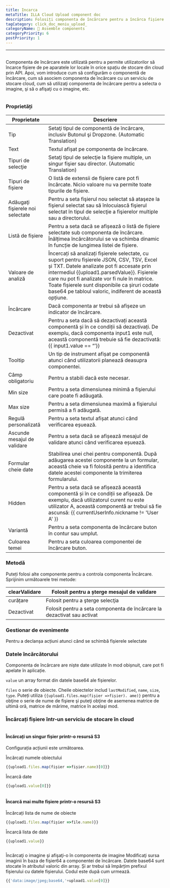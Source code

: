 ```yaml
---
title: Incarca
metaTitle: ILLA Cloud Upload component doc
description: Folosiți componenta de încărcare pentru a încărca fișiere de pe aparatele locale în orice spațiu de stocare în cloud
tagCategory: click_doc_meniu_upload_
categoryName: 🧬 Assemble components
categoryPriority: 6
postPriority: 1
---
```


* * *

## <Heading hidden>Încărcați</Heading>

Componenta de încărcare este utilizată pentru a permite utilizatorilor să încarce fișiere de pe aparatele lor locale în orice spațiu de stocare din cloud prin API. Apoi, vom introduce cum să configurăm o componentă de încărcare, cum să asociem componenta de încărcare cu un serviciu de stocare cloud, cum să utilizaţi componenta de încărcare pentru a selecta o imagine, şi să o afişaţi cu o imagine, etc.

<img src='https://cdn.illacloud.com/official-website/img/docs/upload1.png' alt="" />

### Proprietăți

| Proprietate                      | Descriere                                                                                                                                                                                                                                                                                                                                              |
| -------------------------------- | ------------------------------------------------------------------------------------------------------------------------------------------------------------------------------------------------------------------------------------------------------------------------------------------------------------------------------------------------------ |
| Tip                              | Setaţi tipul de componentă de încărcare, inclusiv Butonul şi Dropzone. (Automatic Translation)                                                                                                                                                                                                                                                         |
| Text                             | Textul afișat pe componenta de încărcare.                                                                                                                                                                                                                                                                                                              |
| Tipuri de selecţie               | Setaţi tipul de selecţie la fişiere multiple, un singur fişier sau director. (Automatic Translation)                                                                                                                                                                                                                                                   |
| Tipuri de fișiere                | O listă de extensii de fișiere care pot fi încărcate. Nicio valoare nu va permite toate tipurile de fișiere.                                                                                                                                                                                                                                           |
| Adăugaţi fişierele noi selectate | Pentru a seta fişierul nou selectat să ataşeze la fişierul selectat sau să înlocuiască fişierul selectat în tipul de selecţie a fişierelor multiple sau a directorului.                                                                                                                                                                                |
| Listă de fișiere                 | Pentru a seta dacă se afișează o listă de fișiere selectate sub componenta de încărcare. Înălțimea încărcătorului se va schimba dinamic în funcție de lungimea listei de fișiere.                                                                                                                                                                      |
| Valoare de analiză               | Încercați să analizați fișierele selectate, cu suport pentru fișierele JSON, CSV, TSV, Excel și TXT. Datele analizate pot fi accesate prin intermediul {{upload1.parsedValue}}. Fișierele care nu pot fi analizate vor fi nule în matrice. Toate fișierele sunt disponibile ca șiruri codate base64 pe tabloul valoric, indiferent de această opțiune. |
| Încărcare                        | Dacă componenta ar trebui să afișeze un indicator de încărcare.                                                                                                                                                                                                                                                                                        |
| Dezactivat                       | Pentru a seta dacă să dezactivați această componentă și în ce condiții să dezactivați. De exemplu, dacă componenta input1 este null, această componentă trebuie să fie dezactivată: {{ input1.value == “’}}                                                                                                                                            |
| Tooltip                          | Un tip de instrument afișat pe componentă atunci când utilizatorii planează deasupra componentei.                                                                                                                                                                                                                                                      |
| Câmp obligatoriu                 | Pentru a stabili dacă este necesar.                                                                                                                                                                                                                                                                                                                    |
| Min size                         | Pentru a seta dimensiunea minimă a fişierului care poate fi adăugată.                                                                                                                                                                                                                                                                                  |
| Max size                         | Pentru a seta dimensiunea maximă a fişierului permisă a fi adăugată.                                                                                                                                                                                                                                                                                   |
| Regulă personalizată             | Pentru a seta textul afișat atunci când verificarea eșuează.                                                                                                                                                                                                                                                                                           |
| Ascunde mesajul de validare      | Pentru a seta dacă se afișează mesajul de validare atunci când verificarea eșuează.                                                                                                                                                                                                                                                                    |
| Formular cheie date              | Stabilirea unei chei pentru componentă. După adăugarea acestei componente la un formular, această cheie va fi folosită pentru a identifica datele acestei componente la trimiterea formularului.                                                                                                                                                       |
| Hidden                           | Pentru a seta dacă se afișează această componentă și în ce condiții se afișează. De exemplu, dacă utilizatorul curent nu este utilizator A, această componentă ar trebui să fie ascunsă: {{ currentUserInfo.nickname != 'User A' }}                                                                                                                    |
| Variantă                         | Pentru a seta componenta de încărcare buton în contur sau umplut.                                                                                                                                                                                                                                                                                      |
| Culoarea temei                   | Pentru a seta culoarea componentei de încărcare buton.                                                                                                                                                                                                                                                                                                 |

### Metodă

Puteți folosi alte componente pentru a controla componenta Încărcare. Sprijinim următoarele trei metode:

| clearValidare | Folosit pentru a șterge mesajul de validare                             |
| ------------- | ----------------------------------------------------------------------- |
| curățare      | Folosit pentru a şterge selecţia                                        |
| Dezactivat    | Folosit pentru a seta componenta de încărcare la dezactivat sau activat |

### Gestionar de evenimente

Pentru a declanșa acțiuni atunci când se schimbă fișierele selectate

### Datele încărcătorului

Componenta de încărcare are niște date utilizate în mod obișnuit, care pot fi apelate în aplicație.

`value` un array format din datele base64 ale fișierelor. 

`files` o serie de obiecte. Cheile obiectelor includ `lastModified`, `name`, `size`, `type`. Puteți utiliza `{{upload1.files.map(fișier =>fișier). ame)}` pentru a obţine o serie de nume de fişiere şi puteţi obţine de asemenea matrice de ultimă oră, matrice de mărime, matrice în acelaşi mod. 

### Încărcați fișiere într-un serviciu de stocare în cloud

<img src='https://cdn.illacloud.com/official-website/img/docs/upload2.gif' alt="" />

#### Încărcați un singur fișier printr-o resursă S3

Configurația acțiunii este următoarea. 

Încărcați numele obiectului

```jsx
{{upload1.files.map(fișier =>fișier.name)[0]}}
```

Încarcă date

```jsx
{{upload1.value[0]}}
```

<img src='https://cdn.illacloud.com/official-website/img/docs/upload3.png' alt="" />

#### Încarcă mai multe fișiere printr-o resursă S3

Încărcați lista de nume de obiecte

```jsx
{{upload1.files.map(fișier =>file.name)}}
```

Încarcă lista de date

```jsx
{{upload1.value}}
```

<img src='https://cdn.illacloud.com/official-website/img/docs/upload4.png' alt="" />

Încărcaţi o imagine şi afişaţi-o în componenta de imagine
Modificaţi sursa imaginii în baza de fişier64 a componentei de încărcare. Datele base64 sunt stocate în atributul valoric din array. Și ar trebui să împărțim prefixul fișierului cu datele fișierului. Codul este după cum urmează. 

```jsx
{{'data:image/jpeg;base64,'+upload1.value[0]}}
```

<img src='https://cdn.illacloud.com/official-website/img/docs/upload5.gif' alt="" />
